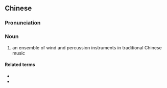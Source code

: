 {{also|吹打乐}}
==Chinese==
{{zh-forms|s=吹打乐|type=21}}

===Pronunciation===
{{zh-pron
|m=chuīdǎyuè
|cat=n
}}

===Noun===
{{zh-noun}}

# an ensemble of wind and percussion instruments in traditional Chinese music

====Related terms====
* {{zh-l|鼓吹}}
* {{zh-l|鼓吹樂}}